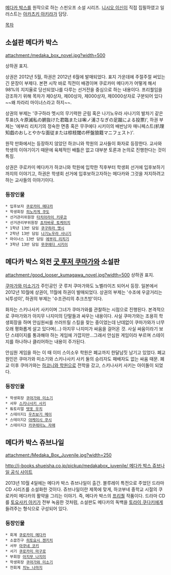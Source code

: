 [[메다카 박스]]를 원작으로 하는 스핀오프 소설 시리즈. [[니시오 이신]]이 직접 집필하였고 일러스트는 [[아카츠키 아키라]]가 담당.

[[목차]]

== 소설판 메다카 박스 ==
attachment:/medaka_box_novel.jpg?width=500

상하권 표지.

상권은 2012년 5월, 하권은 2012년 6월에 발매되었다. 표지 가운데에 주절주절 써있는 긴 문장이 부제다. 본편 시작 바로 직전이 배경이며 쿠로카미 메다카가 어떻게 해서 98%의 지지율로 당선되었나를 다루는 선거전을 중심으로 하는 내용이다. 프리퀄임을 강조하기 위해 목차가 제0상자, 제00상자, 제000상자, 제0000상자로 구분되어 있다 ~~왜 차라리 마이너스라고 하지~~.

상권의 부제는 '쿠구하라 멧시의 무기력한 군림 혹은 나기노우라 사나기의 발차기 같은 투표(久々原滅私の腑抜けた君臨または啝ノ浦さなぎの足蹴による投票)', 하권 부제는 '에부리 리치기의 정숙한 면종 혹은 무쿠에다 시키이의 배반낭자 매니페스트(朳理知戯のおしとやかな面従または椋枝閾の杯盤狼籍マニフェスト)'. 

원작 만화에서는 등장하지 않았던 하코니와 학원의 교사들이 화자로 등장한다. 교사와 학생의 이야기이기 때문에 육체적인 배틀은 없고 대부분 토론과 논의로 진행한다는 것이 특징.

상권은 쿠로카미 메다카가 하코니와 학원에 입학한 직후부터 학생회 선거에 입후보하기까지의 이야기고, 하권은 학생회 선거에 입후보하고자하는 메다카와 그것을 저지하려고 하는 교사들의 이야기이다.

=== 등장인물 ===
 * 입후보자 [[쿠로카미 메다카]]
 * 학생회장 [[히노카게 쿠도]]
 * 선거관리위원장 [[타치아라이 키루코]]
 * 선거관리부위원장 [[쵸자바루 토케미치]]
 * 1학년 13반 담임 [[쿠구하라 멧시]]
 * 2학년 13반 담임 [[나기노우라 사나기]]
 * 마이너스 13반 담임 [[에부리 리치기]]
 * 3학년 13반 담임 [[무쿠에다 시키이]]

== 메다카 박스 외전 [[굿 루저 쿠마가와]] 소설판 ==
attachment:/good_looser_kumagawa_novel.jpg?width=500
상하권 표지.

[[쿠마가와 미소기]]가 주인공인 굿 루저 쿠마가와도 노벨라이즈 되어서 등장. 일본에서 2012년 10월에 상권이, 11월에 하권이 발매되었다. 상권의 부제는 '수조에 우글거리는 뇌투성이', 하권의 부제는 '수조관리의 추크츠방'이다. 

화자는 스키나사키 사키이며 그녀가 쿠마가와를 관찰하는 시점으로 진행된다. 본격적으로 쿠마가와가 아지무 나지미의 단말들과 싸우는 내용이다. 사실 쿠마가와는 조용히 학생회장을 하며 안심원씨를 쓰러뜨릴 스킬을 찾는 중이었는데 난데없이 쿠마가와가 너무 오래 평화롭게 살고 있다며(…) 아지무 나지미가 싸움을 걸어온 것. 사실 싸움이라기 보단 스테이지를 통과해야 하는 게임에 가깝지만...그래서 안심원 게임이라 부르며 스테이지를 하나하나 클리어하는 내용이 주가된다.

안심원 게임을 하는 이 때 이미 스이소우 학원은 폐교까지 한달남짓 남기고 있었다. 폐교 원인은 쿠마가와 미소기와 스키나사키 사키 둘의 승리자도 패배자도 없는 싸움 때문. 폐교 이후 쿠마가와는 [[하코니와 학원]]으로 전학을 갔고, 스키나사키 사키는 아이돌이 되었다.

=== 등장인물 ===
 * 학생회장 [[쿠마가와 미소기]]
 * 서무 [[스키나사키 사키]]
 * 튜토리얼 [[텟포 우치]]
 * 스테이지1 [[우츠보기 메이]]
 * 스테이지2 [[야케이시 쿠시]]
 * 스테이지3 [[카쿠레미노 자매]]

== 메다카 박스 쥬브나일 ==
attachment:/Medaka_Box_Juvenile.jpg?width=250

[[http://j-books.shueisha.co.jp/pickup/medakabox_juvenile/ 메다카 박스 쥬브나일 공식 사이트]]

2013년 10월 4일에는 메다카 박스 쥬브나일이 출간. 블루레이 특전으로 주었던 드라마 CD 시리즈를 소설화한 것이다. 쥬브나일이란 제목에 맞게, 하코부네 중학교 시절의 쿠로카미 메다카의 활약을 그리는 이야기. 즉, 메다카 박스의 [[프리퀄]] 작품이다. 드라마 CD를 [[토요사키 아키]]가 전부 녹음한 것처럼, 소설판도 메다카의 독백을 [[토라이 쿠다키]]에게 들려주는 형식으로 구성되어 있다. 

=== 등장인물 ===
 * 회계 [[쿠로카미 메다카]]
 * 소꿉친구 [[히토요시 젠키치]]
 * 서무 [[아쿠네 코키]]
 * 서기 [[쿠로카미 마구로]]
 * 부회장 [[아지무 나지미]]
 * 학생회장 [[쿠마가와 미소기]]
 * 전회계 [[치누 나마지]]
